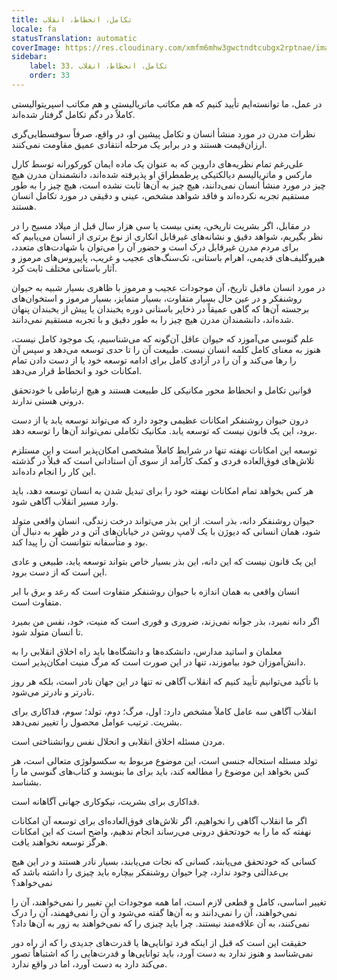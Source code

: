 ```yaml
---
title: تکامل، انحطاط، انقلاب
locale: fa
statusTranslation: automatic
coverImage: https://res.cloudinary.com/xmfm6mhw3gwctndtcubgx2rptnae/image/upload/v1740337243/small_cover_educacion_fundamental_a051170f1c.webp
sidebar:
    label: 33. تکامل، انحطاط، انقلاب
    order: 33
---
```

در عمل، ما توانسته‌ایم تأیید کنیم که هم مکاتب ماتریالیستی و هم مکاتب اسپریتوالیستی کاملاً در دگم تکامل گرفتار شده‌اند.

نظرات مدرن در مورد منشأ انسان و تکامل پیشین او، در واقع، صرفاً سوفسطایی‌گری ارزان‌قیمت هستند و در برابر یک مرحله انتقادی عمیق مقاومت نمی‌کنند.

علی‌رغم تمام نظریه‌های داروین که به عنوان یک ماده ایمان کورکورانه توسط کارل مارکس و ماتریالیسم دیالکتیکی پرطمطراق او پذیرفته شده‌اند، دانشمندان مدرن هیچ چیز در مورد منشأ انسان نمی‌دانند، هیچ چیز به آن‌ها ثابت نشده است، هیچ چیز را به طور مستقیم تجربه نکرده‌اند و فاقد شواهد مشخص، عینی و دقیقی در مورد تکامل انسان هستند.

در مقابل، اگر بشریت تاریخی، یعنی بیست یا سی هزار سال قبل از میلاد مسیح را در نظر بگیریم، شواهد دقیق و نشانه‌های غیرقابل انکاری از نوع برتری از انسان می‌یابیم که برای مردم مدرن غیرقابل درک است و حضور آن را می‌توان با شهادت‌های متعدد، هیروگلیف‌های قدیمی، اهرام باستانی، تک‌سنگ‌های عجیب و غریب، پاپیروس‌های مرموز و آثار باستانی مختلف ثابت کرد.

در مورد انسان ماقبل تاریخ، آن موجودات عجیب و مرموز با ظاهری بسیار شبیه به حیوان روشنفکر و در عین حال بسیار متفاوت، بسیار متمایز، بسیار مرموز و استخوان‌های برجسته آن‌ها که گاهی عمیقاً در ذخایر باستانی دوره یخبندان یا پیش از یخبندان پنهان شده‌اند، دانشمندان مدرن هیچ چیز را به طور دقیق و با تجربه مستقیم نمی‌دانند.

علم گنوسی می‌آموزد که حیوان عاقل آن‌گونه که می‌شناسیم، یک موجود کامل نیست، هنوز به معنای کامل کلمه انسان نیست. طبیعت آن را تا حدی توسعه می‌دهد و سپس آن را رها می‌کند و آن را در آزادی کامل برای ادامه توسعه خود یا از دست دادن تمام امکانات خود و انحطاط قرار می‌دهد.

قوانین تکامل و انحطاط محور مکانیکی کل طبیعت هستند و هیچ ارتباطی با خودتحقق درونی هستی ندارند.

درون حیوان روشنفکر امکانات عظیمی وجود دارد که می‌تواند توسعه یابد یا از دست برود، این یک قانون نیست که توسعه یابد. مکانیک تکاملی نمی‌تواند آن‌ها را توسعه دهد.

توسعه این امکانات نهفته تنها در شرایط کاملاً مشخصی امکان‌پذیر است و این مستلزم تلاش‌های فوق‌العاده فردی و کمک کارآمد از سوی آن استادانی است که قبلاً در گذشته این کار را انجام داده‌اند.

هر کس بخواهد تمام امکانات نهفته خود را برای تبدیل شدن به انسان توسعه دهد، باید وارد مسیر انقلاب آگاهی شود.

حیوان روشنفکر دانه، بذر است. از این بذر می‌تواند درخت زندگی، انسان واقعی متولد شود، همان انسانی که دیوژن با یک لامپ روشن در خیابان‌های آتن و در ظهر به دنبال آن بود و متأسفانه نتوانست آن را پیدا کند.

این یک قانون نیست که این دانه، این بذر بسیار خاص بتواند توسعه یابد، طبیعی و عادی این است که از دست برود.

انسان واقعی به همان اندازه با حیوان روشنفکر متفاوت است که رعد و برق با ابر متفاوت است.

اگر دانه نمیرد، بذر جوانه نمی‌زند، ضروری و فوری است که منیت، خود، نفس من بمیرد تا انسان متولد شود.

معلمان و اساتید مدارس، دانشکده‌ها و دانشگاه‌ها باید راه اخلاق انقلابی را به دانش‌آموزان خود بیاموزند، تنها در این صورت است که مرگ منیت امکان‌پذیر است.

با تأکید می‌توانیم تأیید کنیم که انقلاب آگاهی نه تنها در این جهان نادر است، بلکه هر روز نادرتر و نادرتر می‌شود.

انقلاب آگاهی سه عامل کاملاً مشخص دارد: اول، مرگ؛ دوم، تولد؛ سوم، فداکاری برای بشریت. ترتیب عوامل محصول را تغییر نمی‌دهد.

مردن مسئله اخلاق انقلابی و انحلال نفس روانشناختی است.

تولد مسئله استحاله جنسی است، این موضوع مربوط به سکسولوژی متعالی است، هر کس بخواهد این موضوع را مطالعه کند، باید برای ما بنویسد و کتاب‌های گنوسی ما را بشناسد.

فداکاری برای بشریت، نیکوکاری جهانی آگاهانه است.

اگر ما انقلاب آگاهی را نخواهیم، اگر تلاش‌های فوق‌العاده‌ای برای توسعه آن امکانات نهفته که ما را به خودتحقق درونی می‌رساند انجام ندهیم، واضح است که این امکانات هرگز توسعه نخواهند یافت.

کسانی که خودتحقق می‌یابند، کسانی که نجات می‌یابند، بسیار نادر هستند و در این هیچ بی‌عدالتی وجود ندارد، چرا حیوان روشنفکر بیچاره باید چیزی را داشته باشد که نمی‌خواهد؟

تغییر اساسی، کامل و قطعی لازم است، اما همه موجودات این تغییر را نمی‌خواهند، آن را نمی‌خواهند، آن را نمی‌دانند و به آن‌ها گفته می‌شود و آن را نمی‌فهمند، آن را درک نمی‌کنند، به آن علاقه‌مند نیستند. چرا باید چیزی را که نمی‌خواهند به زور به آن‌ها داد؟

حقیقت این است که قبل از اینکه فرد توانایی‌ها یا قدرت‌های جدیدی را که از راه دور نمی‌شناسد و هنوز ندارد به دست آورد، باید توانایی‌ها و قدرت‌هایی را که اشتباهاً تصور می‌کند دارد به دست آورد، اما در واقع ندارد.

